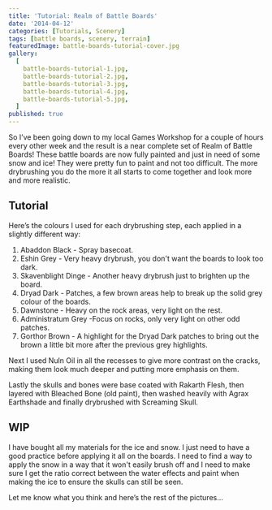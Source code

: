 ```yaml
---
title: 'Tutorial: Realm of Battle Boards'
date: '2014-04-12'
categories: [Tutorials, Scenery]
tags: [battle boards, scenery, terrain]
featuredImage: battle-boards-tutorial-cover.jpg
gallery:
  [
    battle-boards-tutorial-1.jpg,
    battle-boards-tutorial-2.jpg,
    battle-boards-tutorial-3.jpg,
    battle-boards-tutorial-4.jpg,
    battle-boards-tutorial-5.jpg,
  ]
published: true
---
```


So I’ve been going down to my local Games Workshop for a couple of hours every other week and the result is a near
complete set of Realm of Battle Boards! These battle boards are now fully painted and just in need of some snow and
ice! They were pretty fun to paint and not too difficult. The more drybrushing you do the more it all starts to come
together and look more and more realistic.

## Tutorial

Here’s the colours I used for each drybrushing step, each applied in a slightly different way:

1.  Abaddon Black - Spray basecoat.
2.  Eshin Grey - Very heavy drybrush, you don't want the boards to look too dark.
3.  Skavenblight Dinge - Another heavy drybrush just to brighten up the board.
4.  Dryad Dark - Patches, a few brown areas help to break up the solid grey colour of the boards.
5.  Dawnstone - Heavy on the rock areas, very light on the rest.
6.  Administratum Grey -Focus on rocks, only very light on other odd patches.
7.  Gorthor Brown - A highlight for the Dryad Dark patches to bring out the brown a little bit more after the previous
grey highlights.

Next I used Nuln Oil in all the recesses to give more contrast on the cracks, making them look much deeper and putting
more emphasis on them.

Lastly the skulls and bones were base coated with Rakarth Flesh, then layered with Bleached Bone (old paint), then
washed heavily with Agrax Earthshade and finally drybrushed with Screaming Skull.

## WIP

I have bought all my materials for the ice and snow. I just need to have a good practice before applying it all on the
boards. I need to find a way to apply the snow in a way that it won't easily brush off and I need to make sure I get
the ratio correct between the water effects and paint when making the ice to ensure the skulls can still be seen.

Let me know what you think and here’s the rest of the pictures…
